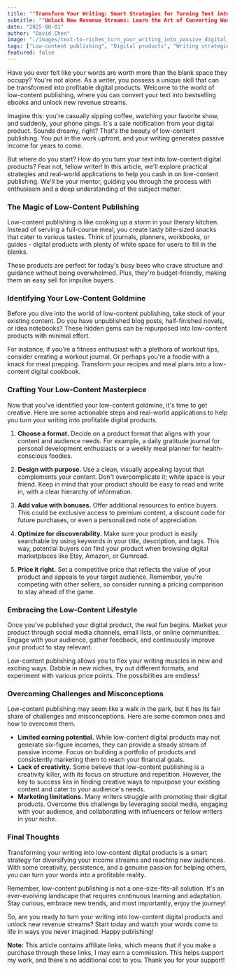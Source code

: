 ```yaml
---
title: ""Transform Your Writing: Smart Strategies for Turning Text into Profitable Low-Content Digital Products""
subtitle: ""Unlock New Revenue Streams: Learn the Art of Converting Words into Bestselling Low-Content Ebooks""
date: "2025-08-01"
author: "David Chen"
image: "./images/text-to-riches_turn_your_writing_into_passive_digital_products__from_journals_to_guides_learn_how_to_cash_in_on_low-content_publishing_05f220c0.jpg"
tags: ["Low-content publishing", "Digital products", "Writing strategies", "Profitable content"]
featured: false
---
```


Have you ever felt like your words are worth more than the blank space they occupy? You're not alone. As a writer, you possess a unique skill that can be transformed into profitable digital products. Welcome to the world of low-content publishing, where you can convert your text into bestselling ebooks and unlock new revenue streams.

Imagine this: you're casually sipping coffee, watching your favorite show, and suddenly, your phone pings. It's a sale notification from your digital product. Sounds dreamy, right? That's the beauty of low-content publishing. You put in the work upfront, and your writing generates passive income for years to come.

But where do you start? How do you turn your text into low-content digital products? Fear not, fellow writer! In this article, we'll explore practical strategies and real-world applications to help you cash in on low-content publishing. We'll be your mentor, guiding you through the process with enthusiasm and a deep understanding of the subject matter.

### The Magic of Low-Content Publishing

Low-content publishing is like cooking up a storm in your literary kitchen. Instead of serving a full-course meal, you create tasty bite-sized snacks that cater to various tastes. Think of journals, planners, workbooks, or guides - digital products with plenty of white space for users to fill in the blanks.

These products are perfect for today's busy bees who crave structure and guidance without being overwhelmed. Plus, they're budget-friendly, making them an easy sell for impulse buyers.

### Identifying Your Low-Content Goldmine

Before you dive into the world of low-content publishing, take stock of your existing content. Do you have unpublished blog posts, half-finished novels, or idea notebooks? These hidden gems can be repurposed into low-content products with minimal effort.

For instance, if you're a fitness enthusiast with a plethora of workout tips, consider creating a workout journal. Or perhaps you're a foodie with a knack for meal prepping. Transform your recipes and meal plans into a low-content digital cookbook.

### Crafting Your Low-Content Masterpiece

Now that you've identified your low-content goldmine, it's time to get creative. Here are some actionable steps and real-world applications to help you turn your writing into profitable digital products.

1. **Choose a format.** Decide on a product format that aligns with your content and audience needs. For example, a daily gratitude journal for personal development enthusiasts or a weekly meal planner for health-conscious foodies.

2. **Design with purpose.** Use a clean, visually appealing layout that complements your content. Don't overcomplicate it; white space is your friend. Keep in mind that your product should be easy to read and write in, with a clear hierarchy of information.

3. **Add value with bonuses.** Offer additional resources to entice buyers. This could be exclusive access to premium content, a discount code for future purchases, or even a personalized note of appreciation.

4. **Optimize for discoverability.** Make sure your product is easily searchable by using keywords in your title, description, and tags. This way, potential buyers can find your product when browsing digital marketplaces like Etsy, Amazon, or Gumroad.

5. **Price it right.** Set a competitive price that reflects the value of your product and appeals to your target audience. Remember, you're competing with other sellers, so consider running a pricing comparison to stay ahead of the game.

### Embracing the Low-Content Lifestyle

Once you've published your digital product, the real fun begins. Market your product through social media channels, email lists, or online communities. Engage with your audience, gather feedback, and continuously improve your product to stay relevant.

Low-content publishing allows you to flex your writing muscles in new and exciting ways. Dabble in new niches, try out different formats, and experiment with various price points. The possibilities are endless!

### Overcoming Challenges and Misconceptions

Low-content publishing may seem like a walk in the park, but it has its fair share of challenges and misconceptions. Here are some common ones and how to overcome them.

* **Limited earning potential.** While low-content digital products may not generate six-figure incomes, they can provide a steady stream of passive income. Focus on building a portfolio of products and consistently marketing them to reach your financial goals.
* **Lack of creativity.** Some believe that low-content publishing is a creativity killer, with its focus on structure and repetition. However, the key to success lies in finding creative ways to repurpose your existing content and cater to your audience's needs.
* **Marketing limitations.** Many writers struggle with promoting their digital products. Overcome this challenge by leveraging social media, engaging with your audience, and collaborating with influencers or fellow writers in your niche.

### Final Thoughts

Transforming your writing into low-content digital products is a smart strategy for diversifying your income streams and reaching new audiences. With some creativity, persistence, and a genuine passion for helping others, you can turn your words into a profitable reality.

Remember, low-content publishing is not a one-size-fits-all solution. It's an ever-evolving landscape that requires continuous learning and adaptation. Stay curious, embrace new trends, and most importantly, enjoy the journey!

So, are you ready to turn your writing into low-content digital products and unlock new revenue streams? Start today and watch your words come to life in ways you never imagined. Happy publishing!

**Note:** This article contains affiliate links, which means that if you make a purchase through these links, I may earn a commission. This helps support my work, and there's no additional cost to you. Thank you for your support!